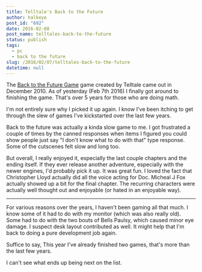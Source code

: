 ```yaml
---
title: Telltale's Back to the Future
author: halkeye
post_id: "692"
date: 2016-02-08
post_name: telltales-back-to-the-future
status: publish
tags:
  - pc
  - back to the future
slug: /2016/02/07/telltales-back-to-the-future
datetime: null
---
```


The [Back to the Future Game](https://www.telltalegames.com/backtothefuture/) game created by Telltale came out in December 2010. As of yesterday (Feb 7th 2016) I finally got around to finishing the game. That's over 5 years for those who are doing math.

I'm not entirely sure why I picked it up again. I know I've been itching to get through the slew of games I've kickstarted over the last few years.

Back to the future was actually a kinda slow game to me. I got frustrated a couple of times by the canned responses when items I figured you could show people just say "I don't know what to do with that" type response. Some of the cutscenes felt slow and long too.

But overall, I really enjoyed it, especially the last couple chapters and the ending itself. If they ever release another adventure, especially with the newer engines, I'd probably pick it up. It was great fun. I loved the fact that Christopher Lloyd actually did all the voice acting for Doc. Micheal J Fox actually showed up a bit for the final chapter. The recurring characters were actually well thought out and enjoyable (or hated in an enjoyable way).

---

For various reasons over the years, I haven't been gaming all that much. I know some of it had to do with my monitor (which was also really old). Some had to do with the two bouts of Bells Paulsy, which caused minor eye damage. I suspect desk layout contributed as well. It might help that I'm back to doing a pure development job again.

Suffice to say, This year I've already finished two games, that's more than the last few years.

I can't see what ends up being next on the list.

